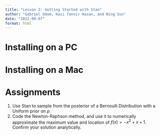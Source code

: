 ```yaml
---
title: "Lesson 2: Getting Started with Stan"
author: "Gabriel Odom, Kazi Tanvir Hasan, and Ning Sun"
date: "2022-09-07"
format: html
---
```



# Installing on a PC



# Installing on a Mac



# Assignments

1. Use Stan to sample from the posterior of a Bernoulli Distribution with a Uniform prior on $p$.
2. Code the Newton-Raphson method, and use it to numerically approximate the maximum value and location of $f(x) = -x^2 + x + 1$. Confirm your solution analytically.
